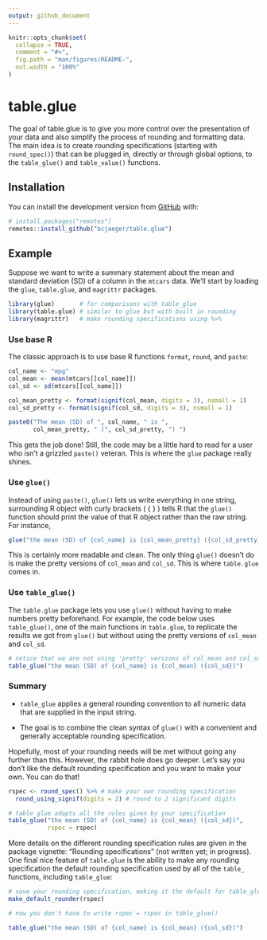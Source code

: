 ```yaml
---
output: github_document
---
```


<!-- README.md is generated from README.Rmd. Please edit that file -->

```r
knitr::opts_chunk$set(
  collapse = TRUE,
  comment = "#>",
  fig.path = "man/figures/README-",
  out.width = "100%"
)
```

# table.glue

<!-- badges: start -->
<!-- badges: end -->

The goal of table.glue is to give you more control over the presentation of your data and also simplify the process of rounding and formatting data. The main idea is to create rounding specifications (starting with `round_spec()`) that can be plugged in, directly or through global options, to the `table_glue()` and `table_value()` functions. 

## Installation

<!-- You can install the released version of table.glue from [CRAN](https://CRAN.R-project.org) with: -->

<!-- ``` r -->
<!-- install.packages("table.glue") -->
<!-- ``` -->

You can install the development version from [GitHub](https://github.com/) with:

``` r
# install.packages("remotes")
remotes::install_github("bcjaeger/table.glue")
```
## Example

Suppose we want to write a summary statement about the mean and standard deviation (SD) of a column in the `mtcars` data. We'll start by loading the `glue`, `table.glue`, and `magrittr` packages.

```r

library(glue)       # for comparisons with table_glue
library(table.glue) # similar to glue but with built in rounding
library(magrittr)   # make rounding specifications using %>%

```

### Use base R

The classic approach is to use base R functions `format`, `round`, and `paste`:

```r

col_name <- "mpg"
col_mean <- mean(mtcars[[col_name]])
col_sd <- sd(mtcars[[col_name]])

col_mean_pretty <- format(signif(col_mean, digits = 3), nsmall = 1)
col_sd_pretty <- format(signif(col_sd, digits = 3), nsmall = 1)

paste0("The mean (SD) of ", col_name, " is ", 
       col_mean_pretty, " (", col_sd_pretty, ") ")

```

This gets the job done! Still, the code may be a little hard to read for a user who isn't a grizzled `paste()` veteran. This is where the `glue` package really shines. 

### Use `glue()`

Instead of using `paste()`, `glue()` lets us write everything in one string, surrounding R object with curly brackets ( { } ) tells R that the `glue()` function should print the value of that R object rather than the raw string. For instance,  

```r

glue("the mean (SD) of {col_name} is {col_mean_pretty} ({col_sd_pretty})")

```

This is certainly more readable and clean. The only thing `glue()` doesn't do is make the pretty versions of `col_mean` and `col_sd`. This is where `table.glue` comes in.

### Use `table_glue()`

The `table.glue` package lets you use `glue()` without having to make numbers pretty beforehand. For example, the code below uses `table_glue()`, one of the main functions in `table.glue`, to replicate the results we got from `glue()` but without using the pretty versions of `col_mean` and `col_sd`. 

```r

# notice that we are not using 'pretty' versions of col_mean and col_sd
table_glue("the mean (SD) of {col_name} is {col_mean} ({col_sd})")

```

### Summary

- `table_glue` applies a general rounding convention to all numeric data that are supplied in the input string. 

- The goal is to combine the clean syntax of `glue()` with a convenient and generally acceptable rounding specification. 

Hopefully, most of your rounding needs will be met without going any further than this. However, the rabbit hole does go deeper. Let's say you don't like the default rounding specification and you want to make your own. You can do that!

```r

rspec <- round_spec() %>% # make your own rounding specification
  round_using_signif(digits = 2) # round to 2 significant digits

# table glue adopts all the rules given by your specification
table_glue("the mean (SD) of {col_name} is {col_mean} ({col_sd})", 
           rspec = rspec)

```

More details on the different rounding specification rules are given in the package vignette: "Rounding specifications" (not written yet; in progress). One final nice feature of `table.glue` is the ability to make any rounding specification the default rounding specification used by all of the `table_` functions, including `table_glue`:

```r

# save your rounding specification, making it the default for table_glue
make_default_rounder(rspec)

# now you don't have to write rspec = rspec in table_glue()

table_glue("the mean (SD) of {col_name} is {col_mean} ({col_sd})")

```


